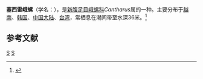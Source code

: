 {{Speciesbox
| taxon = Cantharus cecillei
| binomial_authority = (Philippi, 1844)
}}
'''塞西雷峨螺'''（学名：''{{lang|la|Cantharus cecillei}}''），是[[新腹足目|新腹足目]][[峨螺科|峨螺科]]''Cantharus''属的一种。主要分布于[[越南|越南]]、[[韩国|韩国]]、[[中国大陆|中国大陆]]、[[台湾|台湾]]，常栖息在潮间带至水深36米。<ref>{{cite web|url=http://shell.sinica.edu.tw/chinese/shellbase_detail.php?science_no=1106|title=国际贝库：塞西雷峨螺|publisher=台湾贝类资料库|accessdate=2009-08-11|archive-date=2016-03-04|archive-url=https://web.archive.org/web/20160304120451/http://shell.sinica.edu.tw/chinese/shellbase_detail.php?science_no=1106|dead-url=no}}</ref>

== 参考文献 ==
{{reflist}}
{{Taxonbar|from=Q10931159}}
[[Category:_1844年描述的动物|S]]
[[Category:峨螺科|S]]